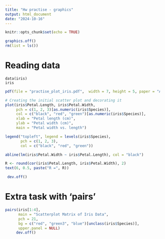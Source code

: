 ```yaml
---
title: "Hw practise - graphics"
output: html_document
date: "2024-10-16"
---
```


```r
knitr::opts_chunk$set(echo = TRUE)
```
```r
graphics.off()
rm(list = ls())
```
# Reading data 
```
data(iris)
iris
```
```r
pdf(file = "practise_plot_iris.pdf",  width = 7, height = 5, paper = "A4")

# Creating the initial scatter plot and decorating it 
plot(iris$Petal.Length, iris$Petal.Width,
     pch = c(1, 2, 3)[as.numeric(iris$Species)],
     col = c("black", "red", "green")[as.numeric(iris$Species)],
     xlab = "Petal length (cm)", 
     ylab = "Petal width (cm)",
     main = "Petal width vs. length")

legend("topleft", legend = levels(iris$Species),
       pch = c(1, 2, 3), 
       col = c("black", "red", "green"))

abline(lm(iris$Petal.Width ~ iris$Petal.Length), col = "black")

R <- round(cor(iris$Petal.Length, iris$Petal.Width), 2)
text(6, 0.5, paste("R =", R))

 dev.off()
```
# Extra task with 'pairs'
```r

pairs(iris[1:4], 
      main = "Scatterplot Matrix of Iris Data",
      pch = 21, 
      bg = c("red", "green3", "blue")[unclass(iris$Species)],
      upper.panel = NULL)
     dev.off()


```